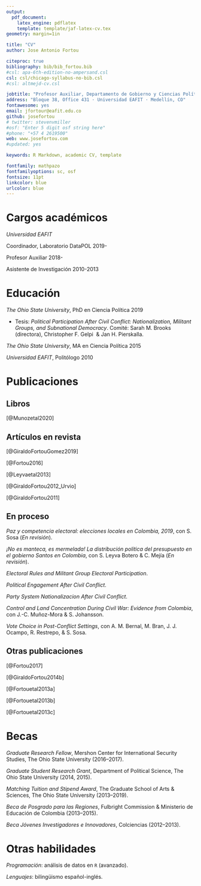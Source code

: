 ```yaml
---
output: 
  pdf_document:
    latex_engine: pdflatex
    template: template/jaf-latex-cv.tex
geometry: margin=1in

title: "CV"
author: Jose Antonio Fortou

citeproc: true
bibliography: bib/bib_fortou.bib
#csl: apa-6th-edition-no-ampersand.csl
csl: csl/chicago-syllabus-no-bib.csl
#csl: altmejd-cv.csl

jobtitle: "Profesor Auxiliar, Departamento de Gobierno y Ciencias Políticas"
address: "Bloque 38, Office 431 · Universidad EAFIT · Medellín, CO"
fontawesome: yes
email: jfortour@eafit.edu.co
github: josefortou
# twitter: stevenvmiller
#osf: "Enter 5 digit osf string here"
#phone: "+57 4 2619500"
web: www.josefortou.com
#updated: yes

keywords: R Markdown, academic CV, template

fontfamily: mathpazo
fontfamilyoptions: sc, osf
fontsize: 11pt
linkcolor: blue
urlcolor: blue
---
```


# Cargos académicos

*Universidad EAFIT*

Coordinador, Laboratorio DataPOL \hfill 2019-

Profesor Auxiliar \hfill 2018-

Asistente de Investigación \hfill 2010-2013

# Educación

*The Ohio State University*, PhD en Ciencia Política \hfill 2019

  - Tesis: *Political Participation After Civil Conflict: Nationalization, Militant Groups, and Subnational Democracy*. Comité: Sarah M. Brooks (directora), Christopher F. Gelpi \ & Jan H. Pierskalla.

*The Ohio State University*, MA en Ciencia Política \hfill 2015

*Universidad EAFIT*, Politólogo \hfill 2010

# Publicaciones

<!-- ## Dissertation -->

<!-- [@Fortou2019] -->

## Libros

[@Munozetal2020]

## Artículos en revista

[@GiraldoFortouGomez2019]

[@Fortou2016]

[@Leyvaetal2013]

[@GiraldoFortou2012_Urvio]

[@GiraldoFortou2011]

## En proceso

*Paz y competencia electoral: elecciones locales en Colombia, 2019*, con S. Sosa (*En revisión*).

*¡No es manteca, es mermelada! La distribución política del presupuesto en el gobierno Santos en Colombia*, con S. Leyva Botero \& C. Mejía (*En revisión*).

*Electoral Rules and Militant Group Electoral Participation*.

*Political Engagement After Civil Conflict*.

*Party System Nationalizacion After Civil Conflict*.

*Control and Land Concentration During Civil War: Evidence from Colombia*, con J.-C. Muñoz-Mora \& S. Johansson.

*Vote Choice in Post-Conflict Settings*, con A. M. Bernal, M. Bran, J. J. Ocampo, R. Restrepo, \& S. Sosa.

## Otras publicaciones

[@Fortou2017]

[@GiraldoFortou2014b]

[@Fortouetal2013a]

[@Fortouetal2013b]

[@Fortouetal2013c]

# Becas

*Graduate Research Fellow*, Mershon Center for International Security Studies, The Ohio State University (2016--2017).

*Graduate Student Research Grant*, Department of Political Science, The Ohio State University (2014, 2015).

*Matching Tuition and Stipend Award*, The Graduate School of Arts \& Sciences, The Ohio State University (2013--2019).

*Beca de Posgrado para las Regiones*, Fulbright Commission \& Ministerio de Educación de Colombia (2013--2015).

*Beca Jóvenes Investigadores e Innovadores*, Colciencias (2012--2013).

# Otras habilidades

*Programación*: análisis de datos en `R` (avanzado).

*Lenguajes*: bilingüismo español-inglés.
